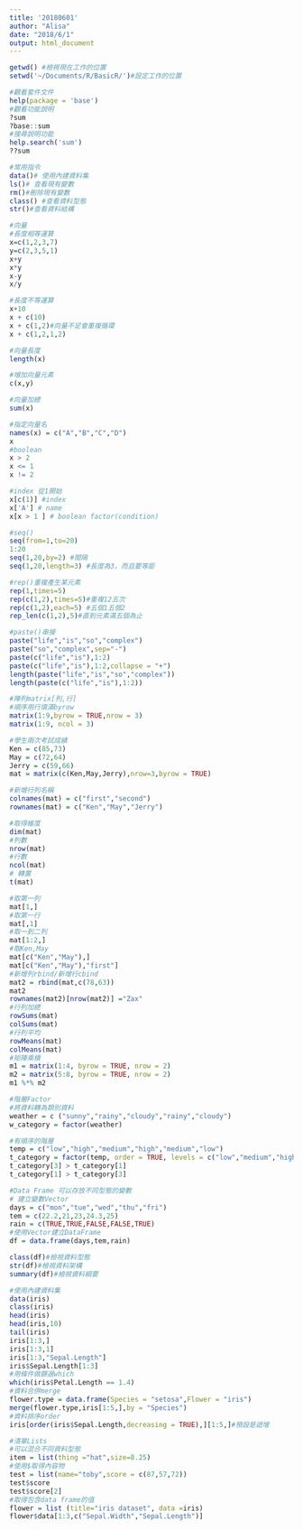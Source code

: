 ```yaml
---
title: '20180601'
author: "Alisa"
date: "2018/6/1"
output: html_document
---
```


```R
getwd() #檢視現在工作的位置
setwd('~/Documents/R/BasicR/')#設定工作的位置
```

```R
#觀看套件文件
help(package = 'base')
#觀看功能說明
?sum
?base::sum
#搜尋說明功能
help.search('sum')
??sum
```

```R
#常用指令
data()# 使用內建資料集
ls()# 查看現有變數
rm()#刪除現有變數
class() #查看資料型態
str()#查看資料結構
```

```R
#向量
#長度相等運算
x=c(1,2,3,7)
y=c(2,3,5,1)
x+y
x*y
x-y
x/y

#長度不等運算
x+10
x + c(10)
x + c(1,2)#向量不足會重複循環
x + c(1,2,1,2)

#向量長度
length(x)

#增加向量元素
c(x,y)

#向量加總
sum(x)

#指定向量名
names(x) = c("A","B","C","D") 
x
#boolean
x > 2
x <= 1
x != 2

#index 從1開始
x[c(1)] #index
x['A'] # name
x[x > 1 ] # boolean factor(condition)

#seq()
seq(from=1,to=20)
1:20
seq(1,20,by=2) #間隔
seq(1,20,length=3) #長度為3，而且要等距

#rep()重複產生某元素
rep(1,times=5)
rep(c(1,2),times=5)#重複12五次
rep(c(1,2),each=5) #五個1五個2
rep_len(c(1,2),5)#直到元素滿五個為止

#paste()串接
paste("life","is","so","complex")
paste("so","complex",sep="-")
paste(c("life","is"),1:2)
paste(c("life","is"),1:2,collapse = "+")
length(paste("life","is","so","complex"))
length(paste(c("life","is"),1:2))
```
```R
#陣列matrix[列,行]
#順序用行填滿byrow
matrix(1:9,byrow = TRUE,nrow = 3)
matrix(1:9, ncol = 3)

#學生兩次考試成績
Ken = c(85,73)
May = c(72,64)
Jerry = c(59,66)
mat = matrix(c(Ken,May,Jerry),nrow=3,byrow = TRUE)

#新增行列名稱
colnames(mat) = c("first","second")
rownames(mat) = c("Ken","May","Jerry")

#取得維度
dim(mat)
#列數
nrow(mat)
#行數
ncol(mat)
# 轉置
t(mat)

#取第一列
mat[1,]
#取第一行
mat[,1]
#取一到二列
mat[1:2,]
#取Ken,May
mat[c("Ken","May"),]
mat[c("Ken","May"),"first"]
#新增列rbind/新增行cbind
mat2 = rbind(mat,c(78,63))
mat2
rownames(mat2)[nrow(mat2)] ="Zax"
#行列加總
rowSums(mat)
colSums(mat)
#行列平均
rowMeans(mat)
colMeans(mat)
#矩陣乘積
m1 = matrix(1:4, byrow = TRUE, nrow = 2)
m2 = matrix(5:8, byrow = TRUE, nrow = 2)
m1 %*% m2
```

```R
#階層Factor
#將資料轉為類別資料
weather = c ("sunny","rainy","cloudy","rainy","cloudy")
w_category = factor(weather) 

#有順序的階層
temp = c("low","high","medium","high","medium","low")
t_category = factor(temp, order = TRUE, levels = c("low","medium","high"))
t_category[3] > t_category[1]
t_category[1] > t_category[3]
```

```R
#Data Frame 可以存放不同型態的變數
# 建立變數Vector
days = c("mon","tue","wed","thu","fri")
tem = c(22.2,21,23,24.3,25)
rain = c(TRUE,TRUE,FALSE,FALSE,TRUE)
#使用Vector建立DataFrame
df = data.frame(days,tem,rain)

class(df)#檢視資料型態
str(df)#檢視資料架構
summary(df)#檢視資料綱要
```
```R
#使用內建資料集
data(iris)
class(iris)
head(iris)
head(iris,10)
tail(iris)
iris[1:3,]
iris[1:3,1]
iris[1:3,"Sepal.Length"]
iris$Sepal.Length[1:3]
#用條件做篩選which
which(iris$Petal.Length == 1.4)
#資料合併merge
flower.type = data.frame(Species = "setosa",Flower = "iris")
merge(flower.type,iris[1:5,],by = "Species")
#資料排序order
iris[order(iris$Sepal.Length,decreasing = TRUE),][1:5,]#預設是遞增
```
```R
#清單Lists
#可以混合不同資料型態
item = list(thing ="hat",size=8.25)
#使用$取得內容物
test = list(name="toby",score = c(87,57,72))
test$score
test$score[2]
#取得包含data frame的值
flower = list (title="iris dataset", data =iris)
flower$data[1:3,c("Sepal.Width","Sepal.Length")]
```
